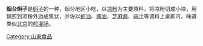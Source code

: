'''烟台焖子'''是[[焖子|焖子]]的一种，烟台地区小吃，以[[凉粉_(北方)|凉粉]]为主要原料。将凉粉切成小块，用锅煎到凉粉外边成焦状，并佐以[[虾油|虾油]]、[[酱油|酱油]]、[[芝麻酱|芝麻酱]]、[[蒜汁|蒜汁]]等调料上桌即可。味道类似[[北京|北京]]的[[灌肠_(北京小吃)|煎灌肠]]。



{{Food-and-drink-stub}}

[[Category:山東食品|Category:山東食品]]